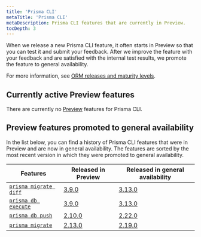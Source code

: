 ```yaml
---
title: 'Prisma CLI'
metaTitle: 'Prisma CLI'
metaDescription: Prisma CLI features that are currently in Preview.
tocDepth: 3
---
```


<TopBlock>

When we release a new Prisma CLI feature, it often starts in Preview so that you can test it and submit your feedback. After we improve the feature with your feedback and are satisfied with the internal test results, we promote the feature to general availability.

For more information, see [ORM releases and maturity levels](/orm/more/releases).

</TopBlock>

## Currently active Preview features

There are currently no [Preview](/about/prisma/releases#preview) features for Prisma CLI.

<!--
The following [Preview](/about/prisma/releases#preview) CLI features are available:

- [`migrate diff`](/orm/reference/prisma-cli-reference#migrate-diff) since release [3.9.0](https://github.com/prisma/prisma/releases/tag/3.9.0) - [Submit feedback](https://github.com/prisma/prisma/issues/11514)
- [`db execute`](/orm/reference/prisma-cli-reference#db-execute) since release [3.9.0](https://github.com/prisma/prisma/releases/tag/3.9.0) - [Submit feedback](https://github.com/prisma/prisma/issues/11514)

</TopBlock>

## Enabling a Prisma Client Preview feature

To enable a CLI Preview feature, use the `--preview-feature` flag when you run the command.

-->

## Preview features promoted to general availability

In the list below, you can find a history of Prisma CLI features that were in Preview and are now in general availability. The features are sorted by the most recent version in which they were promoted to general availability.

| Features                                                                                                                                | Released in Preview                                            | Released in general availability                               |
| --------------------------------------------------------------------------------------------------------------------------------------- | -------------------------------------------------------------- | -------------------------------------------------------------- |
| [`prisma migrate diff`](/orm/prisma-migrate/workflows/patching-and-hotfixing#fixing-failed-migrations-with-migrate-diff-and-db-execute) | [3.9.0](https://github.com/prisma/prisma/releases/tag/3.9.0)   | [3.13.0](https://github.com/prisma/prisma/releases/tag/3.13.0) |
| [`prisma db execute`](/orm/prisma-migrate/workflows/patching-and-hotfixing#fixing-failed-migrations-with-migrate-diff-and-db-execute)   | [3.9.0](https://github.com/prisma/prisma/releases/tag/3.9.0)   | [3.13.0](https://github.com/prisma/prisma/releases/tag/3.13.0) |
| [`prisma db push`](/orm/prisma-migrate/workflows/prototyping-your-schema)                                                               | [2.10.0](https://github.com/prisma/prisma/releases/tag/2.10.0) | [2.22.0](https://github.com/prisma/prisma/releases/tag/2.22.0) |
| [`prisma migrate`](/orm/prisma-migrate)                                                                                                 | [2.13.0](https://github.com/prisma/prisma/releases/tag/2.13.0) | [2.19.0](https://github.com/prisma/prisma/releases/tag/2.19.0) |
